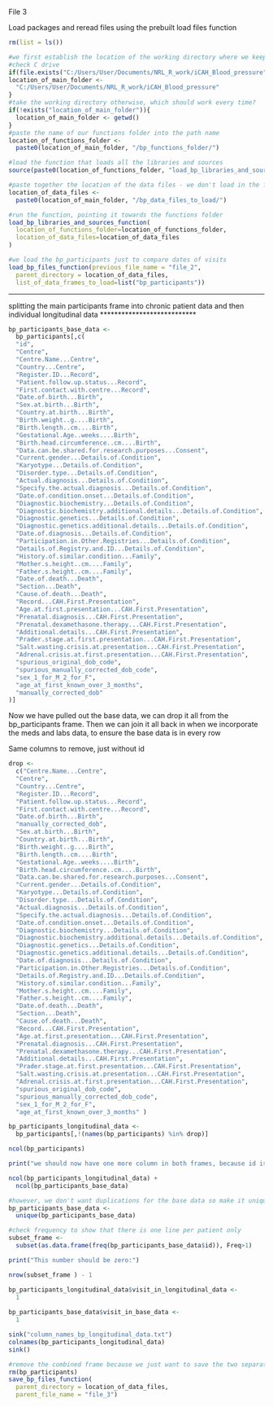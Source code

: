 File 3

Load packages and reread files using the prebuilt load files function

```{r, load software packages}
rm(list = ls())

#we first establish the location of the working directory where we keep everything, depending on whether it exists (i.e. which computer we are using)
#check C drive
if(file.exists("C:/Users/User/Documents/NRL_R_work/iCAH_Blood_pressure")){
location_of_main_folder <-
  "C:/Users/User/Documents/NRL_R_work/iCAH_Blood_pressure"
}
#take the working directory otherwise, which should work every time?
if(!exists("location_of_main_folder")){
  location_of_main_folder <- getwd()
}
#paste the name of our functions folder into the path name
location_of_functions_folder <-
  paste0(location_of_main_folder, "/bp_functions_folder/")

#load the function that loads all the libraries and sources
source(paste0(location_of_functions_folder, "load_bp_libraries_and_sources_function.R"))

#paste together the location of the data files - we don't load in the first file, but we need this location for the end
location_of_data_files <-
  paste0(location_of_main_folder, "/bp_data_files_to_load/")

#run the function, pointing it towards the functions folder
load_bp_libraries_and_sources_function(
  location_of_functions_folder=location_of_functions_folder,
  location_of_data_files=location_of_data_files
)

#we load the bp_participants just to compare dates of visits
load_bp_files_function(previous_file_name = "file_2",
  parent_directory = location_of_data_files,
  list_of_data_frames_to_load=list("bp_participants"))

```

***************************
splitting the main participants frame into chronic patient data and then individual longitudinal data
***************************

```{r, take out the individual patient base data that is not longitudinal}
bp_participants_base_data <- 
  bp_participants[,c(
  "id",
  "Centre",
  "Centre.Name...Centre",                                            
  "Country...Centre",                                           
  "Register.ID...Record",                                          
  "Patient.follow.up.status...Record",                               
  "First.contact.with.centre...Record",                              
  "Date.of.birth...Birth",
  "Sex.at.birth...Birth",                            
  "Country.at.birth...Birth",                          
  "Birth.weight..g....Birth",                           
  "Birth.length..cm....Birth",                         
  "Gestational.Age..weeks....Birth",                        
  "Birth.head.circumference..cm....Birth",                       
  "Data.can.be.shared.for.research.purposes...Consent",               
  "Current.gender...Details.of.Condition",                           
  "Karyotype...Details.of.Condition",                          
  "Disorder.type...Details.of.Condition",                         
  "Actual.diagnosis...Details.of.Condition",                        
  "Specify.the.actual.diagnosis...Details.of.Condition",                
  "Date.of.condition.onset...Details.of.Condition",               
  "Diagnostic.biochemistry...Details.of.Condition",              
  "Diagnostic.biochemistry.additional.details...Details.of.Condition", 
  "Diagnostic.genetics...Details.of.Condition",
  "Diagnostic.genetics.additional.details...Details.of.Condition",
  "Date.of.diagnosis...Details.of.Condition",
  "Participation.in.Other.Registries...Details.of.Condition",
  "Details.of.Registry.and.ID...Details.of.Condition",
  "History.of.similar.condition...Family",
  "Mother.s.height..cm....Family",
  "Father.s.height..cm....Family",
  "Date.of.death...Death",
  "Section...Death",
  "Cause.of.death...Death",
  "Record...CAH.First.Presentation",
  "Age.at.first.presentation...CAH.First.Presentation",
  "Prenatal.diagnosis...CAH.First.Presentation",
  "Prenatal.dexamethasone.therapy...CAH.First.Presentation",
  "Additional.details...CAH.First.Presentation",
  "Prader.stage.at.first.presentation...CAH.First.Presentation",
  "Salt.wasting.crisis.at.presentation...CAH.First.Presentation",
  "Adrenal.crisis.at.first.presentation...CAH.First.Presentation",
  "spurious_original_dob_code", 
  "spurious_manually_corrected_dob_code", 
  "sex_1_for_M_2_for_F",
  "age_at_first_known_over_3_months",
  "manually_corrected_dob"
)]
```

Now we have pulled out the base data, we can drop it all from the bp_participants frame. Then we can join it all back in when we incorporate the meds and labs data, to ensure the base data is in every row

Same columns to remove, just without id

```{r, define which columns to drop from longitudinal data}
drop <-   
  c("Centre.Name...Centre", 
  "Centre",  
  "Country...Centre",                                           
  "Register.ID...Record",                                          
  "Patient.follow.up.status...Record",                               
  "First.contact.with.centre...Record",                              
  "Date.of.birth...Birth",      
  "manually_corrected_dob",                            
  "Sex.at.birth...Birth",                            
  "Country.at.birth...Birth",                          
  "Birth.weight..g....Birth",                           
  "Birth.length..cm....Birth",                         
  "Gestational.Age..weeks....Birth",                        
  "Birth.head.circumference..cm....Birth",                       
  "Data.can.be.shared.for.research.purposes...Consent",               
  "Current.gender...Details.of.Condition",                           
  "Karyotype...Details.of.Condition",                          
  "Disorder.type...Details.of.Condition",                         
  "Actual.diagnosis...Details.of.Condition",                        
  "Specify.the.actual.diagnosis...Details.of.Condition",                
  "Date.of.condition.onset...Details.of.Condition",               
  "Diagnostic.biochemistry...Details.of.Condition",              
  "Diagnostic.biochemistry.additional.details...Details.of.Condition",
  "Diagnostic.genetics...Details.of.Condition",
  "Diagnostic.genetics.additional.details...Details.of.Condition",
  "Date.of.diagnosis...Details.of.Condition",
  "Participation.in.Other.Registries...Details.of.Condition",
  "Details.of.Registry.and.ID...Details.of.Condition",
  "History.of.similar.condition...Family",
  "Mother.s.height..cm....Family",
  "Father.s.height..cm....Family",
  "Date.of.death...Death",
  "Section...Death",
  "Cause.of.death...Death",
  "Record...CAH.First.Presentation",
  "Age.at.first.presentation...CAH.First.Presentation",
  "Prenatal.diagnosis...CAH.First.Presentation",
  "Prenatal.dexamethasone.therapy...CAH.First.Presentation",
  "Additional.details...CAH.First.Presentation",
  "Prader.stage.at.first.presentation...CAH.First.Presentation",
  "Salt.wasting.crisis.at.presentation...CAH.First.Presentation",
  "Adrenal.crisis.at.first.presentation...CAH.First.Presentation",
  "spurious_original_dob_code",
  "spurious_manually_corrected_dob_code",
  "sex_1_for_M_2_for_F",
  "age_at_first_known_over_3_months" )

bp_participants_longitudinal_data <- 
  bp_participants[,!(names(bp_participants) %in% drop)]

ncol(bp_participants)

print("we should now have one more column in both frames, because id is kept in both")

ncol(bp_participants_longitudinal_data) + 
  ncol(bp_participants_base_data)

#however, we don't want duplications for the base data so make it unique
bp_participants_base_data <- 
  unique(bp_participants_base_data)

#check frequency to show that there is one line per patient only
subset_frame <- 
  subset(as.data.frame(freq(bp_participants_base_data$id)), Freq>1)

print("This number should be zero:")

nrow(subset_frame ) - 1
```

```{r, give the base_data visits a binary code, so when joined we can see when the data wasn't present in each sub frame}
bp_participants_longitudinal_data$visit_in_longitudinal_data <- 
  1
  
bp_participants_base_data$visit_in_base_data <- 
  1
```

```{r, tell us the column names in the longitudinal data}
sink("column_names_bp_longitudinal_data.txt")
colnames(bp_participants_longitudinal_data)
sink()
```

```{r, end of file so save all the listed dataframes into the parent directory}
#remove the combined frame because we just want to save the two separate frames
rm(bp_participants)
save_bp_files_function(
  parent_directory = location_of_data_files,
  parent_file_name = "file_3")
```
